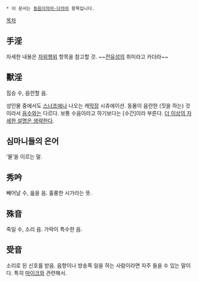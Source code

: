  * 이 문서는 [[동음이의어·다의어]] 항목입니다.
[[목차]]
== 手淫 ==
자세한 내용은 [[자위행위]] 항목을 참고할 것. ~~[[전유성]]의 취미라고 카더라~~

== 獸淫 ==
짐승 수, 음란할 음.

성인물 중에서도 [[스너프]]에나 나오는 캐[[막장]] 시츄에이션. 동물이 음란한 (짓을 하는) 것이라서 [[음수]]와는 다르다. 보통 수음이라고 하기보다는 [수간]이라 부른다. [[더 이상의 자세한 설명은 생략한다]].

== 심마니들의 은어 ==
‘물’을 이르는 말.
 
== 秀吟 ==
빼어날 수, 읊을 음. 훌륭한 시가라는 뜻.

== 殊音 ==
죽일 수, 소리 음. 가락이 특수한 음.

== 受音 ==
소리로 된 신호를 받음. 음향이나 방송쪽 일을 하는 사람이라면 자주 들을 수 있는 말이다. 특히 [[마이크]]와 관련해서.
